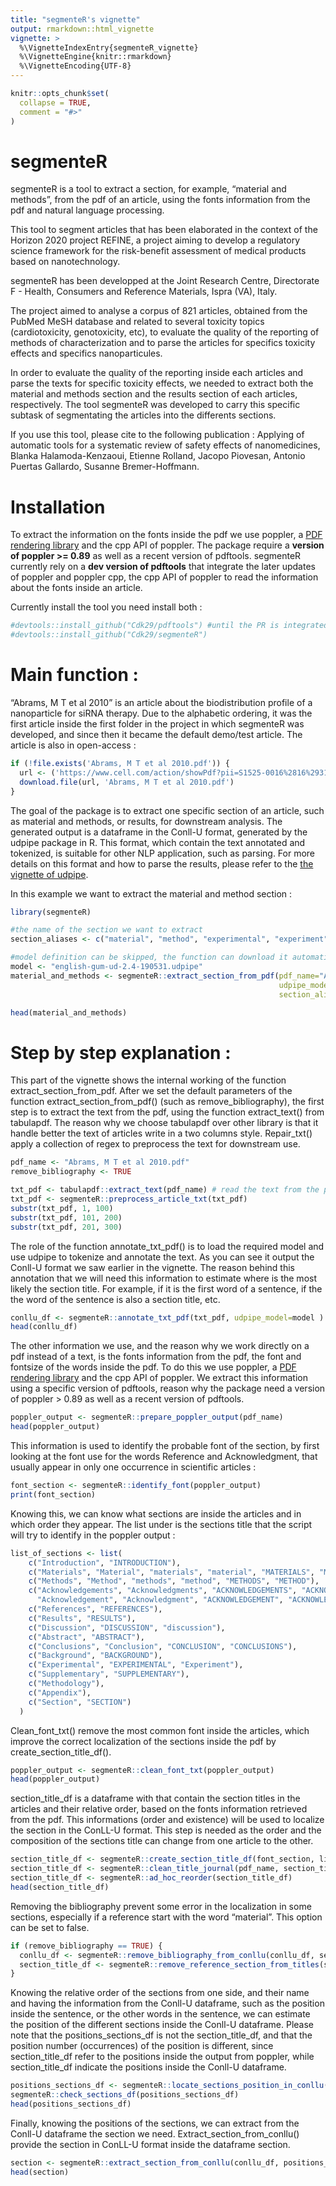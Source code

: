 ```yaml
---
title: "segmenteR's vignette"
output: rmarkdown::html_vignette
vignette: >
  %\VignetteIndexEntry{segmenteR_vignette}
  %\VignetteEngine{knitr::rmarkdown}
  %\VignetteEncoding{UTF-8}
---
```


```r
knitr::opts_chunk$set(
  collapse = TRUE,
  comment = "#>"
)
```

# segmenteR

segmenteR is a tool to extract a section, for example, "material and methods", from the pdf of an article, using the fonts information from the pdf and natural language processing.

This tool to segment articles that has been elaborated in the context of the Horizon 2020 project REFINE, a project aiming to develop a regulatory science framework for the risk-benefit assessment of medical products based on nanotechnology.

segmenteR has been developped at the Joint Research Centre, Directorate F - Health, Consumers and Reference Materials, Ispra (VA), Italy.

The project aimed to analyse a corpus of 821 articles, obtained from the PubMed MeSH database and related to several toxicity topics (cardiotoxicity, genotoxicity, etc), to evaluate the quality of the reporting of methods of characterization and to parse the articles for specifics toxicity effects and specifics nanoparticules.

In order to evaluate the quality of the reporting inside each articles and parse the texts for specific toxicity effects, we needed to extract both the material and methods section and the results section of each articles, respectively. The tool segmenteR was developed to carry this specific subtask of segmentating the articles into the differents sections.

If you use this tool, please cite to the following publication : Applying of automatic tools for a systematic review of safety effects of nanomedicines, Blanka Halamoda-Kenzaoui, Etienne Rolland, Jacopo Piovesan, Antonio Puertas Gallardo, Susanne Bremer-Hoffmann.

# Installation

To extract the information on the fonts inside the pdf we use poppler, a [PDF rendering library](https://poppler.freedesktop.org/) and the cpp API of poppler. 
The package require a **version of poppler >= 0.89** as well as a recent version of pdftools. 
segmenteR currently rely on a **dev version of pdftools** that integrate the later updates of poppler and poppler cpp, the cpp API of poppler to read the information about the fonts inside an article.

Currently install the tool you need install both :

```r
#devtools::install_github("Cdk29/pdftools") #until the PR is integrated into the main package
#devtools::install_github("Cdk29/segmenteR") 
```

# Main function :

"Abrams, M T et al 2010" is an article about the biodistribution profile of a nanoparticle for siRNA therapy. Due to the alphabetic ordering, it was the first article inside the first folder in the project in which segmenteR was developed, and since then it became the default demo/test article. The article is also in open-access :


```r
if (!file.exists('Abrams, M T et al 2010.pdf')) {
  url <- ('https://www.cell.com/action/showPdf?pii=S1525-0016%2816%2931594-5')
  download.file(url, 'Abrams, M T et al 2010.pdf')
}
```

The goal of the package is to extract one specific section of an article, such as material and methods, or results, for downstream analysis.
The generated output is a dataframe in the Conll-U format, generated by the udpipe package in R. This format, which contain the text annotated and tokenized, is suitable for other NLP application, such as parsing. For more details on this format and how to parse the results, please refer to the [the vignette of udpipe](https://cran.r-project.org/web/packages/udpipe/vignettes/udpipe-annotation.html).

In this example we want to extract the material and method section :

```r
library(segmenteR)

#the name of the section we want to extract
section_aliases <- c("material", "method", "experimental", "experiment", "methodology")

#model definition can be skipped, the function can download it automatically
model <- "english-gum-ud-2.4-190531.udpipe"
material_and_methods <- segmenteR::extract_section_from_pdf(pdf_name="Abrams, M T et al 2010.pdf",
                                                            udpipe_model=model, 
                                                            section_aliases=section_aliases)

head(material_and_methods)
```


# Step by step explanation :

This part of the vignette shows the internal working of the function extract_section_from_pdf.
After we set the default parameters of the function extract_section_from_pdf() (such as remove_bibliography), the first step is to extract the text from the pdf, using the function extract_text() from tabulapdf. The reason why we choose tabulapdf over other library is that it handle better the text of articles write in a two columns style. Repair_txt() apply a collection of regex to preprocess the text for downstream use.

```r
pdf_name <- "Abrams, M T et al 2010.pdf"
remove_bibliography <- TRUE

txt_pdf <- tabulapdf::extract_text(pdf_name) # read the text from the pdf
txt_pdf <- segmenteR::preprocess_article_txt(txt_pdf)
substr(txt_pdf, 1, 100)
substr(txt_pdf, 101, 200)
substr(txt_pdf, 201, 300)
```

The role of the function annotate_txt_pdf() is to load the required model and use udpipe to tokenize and annotate the text. As you can see it output the Conll-U format we saw earlier in the vignette. The reason behind this annotation that we will need this information to estimate where is the most likely the section title. For example, if it is the first word of a sentence, if the the word of the sentence is also a section title, etc.

```r
conllu_df <- segmenteR::annotate_txt_pdf(txt_pdf, udpipe_model=model ) # create the dataframe for NLP using udpipe
head(conllu_df)
```
The other information we use, and the reason why we work directly on a pdf instead of a text, is the fonts information from the pdf, the font and fontsize of the words inside the pdf. To do this we use poppler, a [PDF rendering library](https://poppler.freedesktop.org/) and the cpp API of poppler. We extract this information using a specific version of pdftools, reason why the package need a version of poppler > 0.89 as well as a recent version of pdftools. 

```r
poppler_output <- segmenteR::prepare_poppler_output(pdf_name)
head(poppler_output)
```

This information is used to identify the probable font of the section, by first looking at the font use for the words Reference and Acknowledgment, that usually appear in only one occurrence in scientific articles :

```r
font_section <- segmenteR::identify_font(poppler_output)
print(font_section)
```
Knowing this, we can know what sections are inside the articles and in which order they appear.
The list under is the sections title that the script will try to identify in the poppler output :

```r
list_of_sections <- list(
    c("Introduction", "INTRODUCTION"),
    c("Materials", "Material", "materials", "material", "MATERIALS", "MATERIAL"),
    c("Methods", "Method", "methods", "method", "METHODS", "METHOD"),
    c("Acknowledgements", "Acknowledgments", "ACKNOWLEDGEMENTS", "ACKNOWLEDGMENTS",
      "Acknowledgement", "Acknowledgment", "ACKNOWLEDGEMENT", "ACKNOWLEDGMENT"),
    c("References", "REFERENCES"),
    c("Results", "RESULTS"),
    c("Discussion", "DISCUSSION", "discussion"),
    c("Abstract", "ABSTRACT"),
    c("Conclusions", "Conclusion", "CONCLUSION", "CONCLUSIONS"),
    c("Background", "BACKGROUND"),
    c("Experimental", "EXPERIMENTAL", "Experiment"),
    c("Supplementary", "SUPPLEMENTARY"),
    c("Methodology"),
    c("Appendix"),
    c("Section", "SECTION")
  )
```

Clean_font_txt() remove the most common font inside the articles, which improve the correct localization of the sections inside the pdf by create_section_title_df().

```r
poppler_output <- segmenteR::clean_font_txt(poppler_output)
head(poppler_output)
```

section_title_df is a dataframe with that contain the section titles in the articles and their relative order, based on the fonts information retrieved from the pdf. This informations (order and existence) will be used to localize the section in the ConLL-U format. This step is needed as the order and the composition of the sections title can change from one article to the other.

```r
section_title_df <- segmenteR::create_section_title_df(font_section, list_of_sections, poppler_output)
section_title_df <- segmenteR::clean_title_journal(pdf_name, section_title_df)
section_title_df <- segmenteR::ad_hoc_reorder(section_title_df)
head(section_title_df)
```

Removing the bibliography prevent some error in the localization in some sections, especially if a reference start with the word "material". This option can be set to false.

```r
if (remove_bibliography == TRUE) {
  conllu_df <- segmenteR::remove_bibliography_from_conllu(conllu_df, section_title_df)
  section_title_df <- segmenteR::remove_reference_section_from_titles(section_title_df)
}
```

Knowing the relative order of the sections from one side, and their name and having the information from the Conll-U dataframe, such as the position inside the sentence, or the other words in the sentence, we can estimate the position of the different sections inside the Conll-U dataframe. Please note that the positions_sections_df is not the section_title_df, and that the position number (occurrences) of the position is different, since section_title_df refer to the positions inside the output from poppler, while section_title_df indicate the positions inside the Conll-U dataframe.

```r
positions_sections_df <- segmenteR::locate_sections_position_in_conllu(conllu_df, section_title_df)
segmenteR::check_sections_df(positions_sections_df)
head(positions_sections_df)
```
Finally, knowing the positions of the sections, we can extract from the Conll-U dataframe the section we need. Extract_section_from_conllu() provide the section in ConLL-U format inside the dataframe section.


```r
section <- segmenteR::extract_section_from_conllu(conllu_df, positions_sections_df, section_aliases)
head(section)
```

